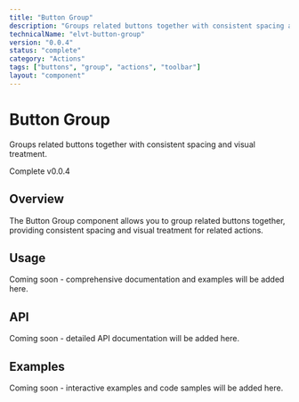 ```yaml
---
title: "Button Group"
description: "Groups related buttons together with consistent spacing and visual treatment."
technicalName: "elvt-button-group"
version: "0.0.4"
status: "complete"
category: "Actions"
tags: ["buttons", "group", "actions", "toolbar"]
layout: "component"
---
```


# Button Group

Groups related buttons together with consistent spacing and visual treatment.

<elvt-badge tone="success" size="small">Complete</elvt-badge> <elvt-badge tone="neutral" size="small">v0.0.4</elvt-badge>

## Overview

The Button Group component allows you to group related buttons together, providing consistent spacing and visual treatment for related actions.

## Usage

Coming soon - comprehensive documentation and examples will be added here.

## API

Coming soon - detailed API documentation will be added here.

## Examples

Coming soon - interactive examples and code samples will be added here.